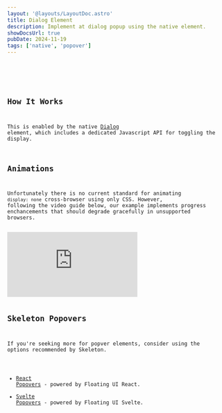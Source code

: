 ```yaml
---
layout: '@layouts/LayoutDoc.astro'
title: Dialog Element
description: Implement at dialog popup using the native element.
showDocsUrl: true
pubDate: 2024-11-19
tags: ['native', 'popover']
---
```




<Preview client:load>
	<Fragment slot="preview">
		<Example />
	</Fragment>
	<Fragment slot="code">
		<Code code={ExampleRaw} lang="astro" />
	</Fragment>
</Preview>

## How It Works

This is enabled by the native [Dialog](https://developer.mozilla.org/en-US/docs/Web/HTML/Element/dialog) element, which includes a dedicated Javascript API for toggling the display.

## Animations

Unfortunately there is no current standard for animating `display: none` cross-browser using only CSS. However, following the video guide below, our example implements progress enchancements that should degrade gracefully in unsupported browsers.

<iframe class="w-full aspect-video" src="https://www.youtube.com/embed/vmDEHAzj2XE?si=GTYFY9dk013lL0Y3" title="YouTube video player" frameborder="0" allow="accelerometer; autoplay; clipboard-write; encrypted-media; gyroscope; picture-in-picture; web-share" referrerpolicy="strict-origin-when-cross-origin" allowfullscreen></iframe>

## Skeleton Popovers

If you're seeking more for popver elements, consider using the options recommended by Skeleton.

- [React Popovers](http://localhost:4321/docs/integrations/popover/react) - powered by Floating UI React.
- [Svelte Popovers](http://localhost:4321/docs/integrations/popover/svelte) - powered by Floating UI Svelte.
